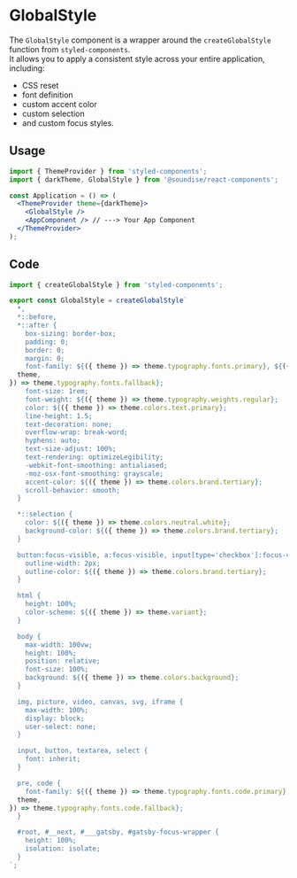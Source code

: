 
<Meta title="Components/GlobalStyle" />

# GlobalStyle

The `GlobalStyle` component is a wrapper around the `createGlobalStyle` function from `styled-components`.<br />
It allows you to apply a consistent style across your entire application, including:

- CSS reset
- font definition
- custom accent color
- custom selection
- and custom focus styles.

## Usage

```jsx
import { ThemeProvider } from 'styled-components';
import { darkTheme, GlobalStyle } from '@soundise/react-components';

const Application = () => (
  <ThemeProvider theme={darkTheme}>
    <GlobalStyle />
    <AppComponent /> // ---> Your App Component
  </ThemeProvider>
);
```

## Code

```jsx
import { createGlobalStyle } from 'styled-components';

export const GlobalStyle = createGlobalStyle`
  *,
  *::before,
  *::after {
    box-sizing: border-box;
    padding: 0;
    border: 0;
    margin: 0;
    font-family: ${({ theme }) => theme.typography.fonts.primary}, ${({
  theme,
}) => theme.typography.fonts.fallback};
    font-size: 1rem;
    font-weight: ${({ theme }) => theme.typography.weights.regular};
    color: ${({ theme }) => theme.colors.text.primary};
    line-height: 1.5;
    text-decoration: none;
    overflow-wrap: break-word;
    hyphens: auto;
    text-size-adjust: 100%;
    text-rendering: optimizeLegibility;
    -webkit-font-smoothing: antialiased;
    -moz-osx-font-smoothing: grayscale;
    accent-color: ${({ theme }) => theme.colors.brand.tertiary};
    scroll-behavior: smooth;
  }

  *::selection {
    color: ${({ theme }) => theme.colors.neutral.white};
    background-color: ${({ theme }) => theme.colors.brand.tertiary};
  }

  button:focus-visible, a:focus-visible, input[type='checkbox']:focus-visible, input[type='radio']:focus-visible, input[type='range']:focus-visible {
    outline-width: 2px;
    outline-color: ${({ theme }) => theme.colors.brand.tertiary};
  }

  html {
    height: 100%;
    color-scheme: ${({ theme }) => theme.variant};
  }

  body {
    max-width: 100vw;
    height: 100%;
    position: relative;
    font-size: 100%;
    background: ${({ theme }) => theme.colors.background};
  }

  img, picture, video, canvas, svg, iframe {
    max-width: 100%;
    display: block;
    user-select: none;
  }

  input, button, textarea, select {
    font: inherit;
  }

  pre, code {
    font-family: ${({ theme }) => theme.typography.fonts.code.primary}, ${({
  theme,
}) => theme.typography.fonts.code.fallback};
  }

  #root, #__next, #___gatsby, #gatsby-focus-wrapper {
    height: 100%;
    isolation: isolate;
  }
`;
```

